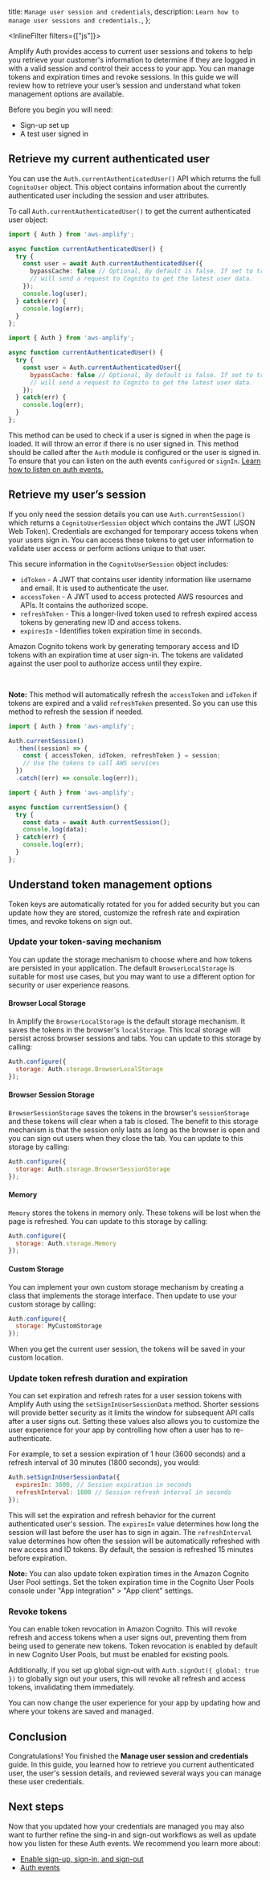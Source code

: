   title: `Manage user session and credentials`,
  description: `Learn how to manage user sessions and credentials.`,
};

<InlineFilter filters={["js"]}>

[comment]: # (source content from lib/auth/manageusers/q/platform/js/#retrieve-current-session ; src/fragments/lib/auth/js/manageusers.mdx)

Amplify Auth provides access to current user sessions and tokens to help you retrieve your customer's information to determine if they are logged in with a valid session and control their access to your app. You can manage tokens and expiration times and revoke sessions. In this guide we will review how to retrieve your user’s session and understand what token management options are available.

Before you begin you will need:
- Sign-up set up
- A test user signed in

## Retrieve my current authenticated user

You can use the `Auth.currentAuthenticatedUser()` API which returns the full `CognitoUser` object. This object contains information about the currently authenticated user including the session and user attributes.

To call `Auth.currentAuthenticatedUser()` to get the current authenticated user object:

<BlockSwitcher>
<Block name="TypeScript">

```ts
import { Auth } from 'aws-amplify';

async function currentAuthenticatedUser() {
  try {
    const user = await Auth.currentAuthenticatedUser({
      bypassCache: false // Optional, By default is false. If set to true, this call 
      // will send a request to Cognito to get the latest user data.
    });
    console.log(user);
  } catch(err) {
    console.log(err);
  }
};
```
</Block>
<Block name="JavaScript">

```javascript
import { Auth } from 'aws-amplify';

async function currentAuthenticatedUser() {
  try {
    const user = Auth.currentAuthenticatedUser({
      bypassCache: false // Optional, By default is false. If set to true, this call
      // will send a request to Cognito to get the latest user data.
    });
  } catch(err) {
    console.log(err);
  }
};
```
</Block>
</BlockSwitcher>

This method can be used to check if a user is signed in when the page is loaded. It will throw an error if there is no user signed in. This method should be called after the `Auth` module is configured or the user is signed in. To ensure that you can listen on the auth events `configured` or `signIn`. [Learn how to listen on auth events.](/lib/utilities/hub#authentication-events)

## Retrieve my user’s session

If you only need the session details you can use `Auth.currentSession()` which returns a `CognitoUserSession` object which contains the JWT (JSON Web Token). Credentials are exchanged for temporary access tokens when your users sign in. You can access these tokens to get user information to validate user access or perform actions unique to that user. 

<Accordion title='Review what the session object contains and how tokens work' headingLevel='4' eyebrow='Learn more'>

This secure information in the `CognitoUserSession` object includes:
- `idToken` - A JWT that contains user identity information like username and email. It is used to authenticate the user.
- `accessToken` - A JWT used to access protected AWS resources and APIs. It contains the authorized scope.
- `refreshToken` - This a longer-lived token used to refresh expired access tokens by generating new ID and access tokens.
- `expiresIn` - Identifies token expiration time in seconds.

Amazon Cognito tokens work by generating temporary access and ID tokens with an expiration time at user sign-in. The tokens are validated against the user pool to authorize access until they expire.

</Accordion>

<br/>

<Callout>

**Note:** This method will automatically refresh the `accessToken` and `idToken` if tokens are expired and a valid `refreshToken` presented. So you can use this method to refresh the session if needed.

</Callout>

<BlockSwitcher>
<Block name="TypeScript">

```ts
import { Auth } from 'aws-amplify';

Auth.currentSession()
  .then((session) => {
    const { accessToken, idToken, refreshToken } = session;
    // Use the tokens to call AWS services
  })
  .catch((err) => console.log(err));
```

</Block>
<Block name="JavaScript">

```javascript
import { Auth } from 'aws-amplify';

async function currentSession() {
  try {
    const data = await Auth.currentSession();
    console.log(data);
  } catch(err) {
    console.log(err);
  }
};
```

</Block>
</BlockSwitcher>

## Understand token management options

Token keys are automatically rotated for you for added security but you can update how they are stored, customize the refresh rate and expiration times, and revoke tokens on sign out.

### Update your token-saving mechanism

You can update the storage mechanism to choose where and how tokens are persisted in your application. The default `BrowserLocalStorage` is suitable for most use cases, but you may want to use a different option for security or user experience reasons.

#### Browser Local Storage

In Amplify the `BrowserLocalStorage` is the default storage mechanism. It saves the tokens in the browser's `localStorage`. This local storage will persist across browser sessions and tabs. You can update to this storage by calling:

```javascript
Auth.configure({
  storage: Auth.storage.BrowserLocalStorage 
});
```

#### Browser Session Storage

`BrowserSessionStorage` saves the tokens in the browser's `sessionStorage` and these tokens will clear when a tab is closed. The benefit to this storage mechanism is that the session only lasts as long as the browser is open and you can sign out users when they close the tab. You can update to this storage by calling:

```javascript
Auth.configure({
  storage: Auth.storage.BrowserSessionStorage
}); 
```

#### Memory 

`Memory` stores the tokens in memory only. These tokens will be lost when the page is refreshed. You can update to this storage by calling:

```javascript
Auth.configure({
  storage: Auth.storage.Memory  
});
```

#### Custom Storage

You can implement your own custom storage mechanism by creating a class that implements the storage interface. Then update to use your custom storage by calling:

```javascript
Auth.configure({
  storage: MyCustomStorage  
});
```

When you get the current user session, the tokens will be saved in your custom location.

### Update token refresh duration and expiration

You can set expiration and refresh rates for a user session tokens with Amplify Auth using the `setSignInUserSessionData` method. Shorter sessions will provide better security as it limits the window for subsequent API calls after a user signs out. Setting these values also allows you to customize the user experience for your app by controlling how often a user has to re-authenticate. 

For example, to set a session expiration of 1 hour (3600 seconds) and a refresh interval of 30 minutes (1800 seconds), you would:

```javascript
Auth.setSignInUserSessionData({
  expiresIn: 3600, // Session expiration in seconds
  refreshInterval: 1800 // Session refresh interval in seconds 
});
```

This will set the expiration and refresh behavior for the current authenticated user's session. The `expiresIn` value determines how long the session will last before the user has to sign in again. The `refreshInterval` value determines how often the session will be automatically refreshed with new access and ID tokens. By default, the session is refreshed 15 minutes before expiration.

<Callout>

**Note:** You can also update token expiration times in the Amazon Cognito User Pool settings. Set the token expiration time in the Cognito User Pools console under "App integration" > "App client" settings.

</Callout>

### Revoke tokens

You can enable token revocation in Amazon Cognito. This will revoke refresh and access tokens when a user signs out, preventing them from being used to generate new tokens. Token revocation is enabled by default in new Cognito User Pools, but must be enabled for existing pools.

Additionally, if you set up global sign-out with `Auth.signOut({ global: true })` to globally sign out your users, this will revoke all refresh and access tokens, invalidating them immediately.

You can now change the user experience for your app by updating how and where your tokens are saved and managed.

## Conclusion

Congratulations! You finished the **Manage user session and credentials** guide. In this guide, you learned how to retrieve you current authenticated user, the user's session details, and reviewed several ways you can manage these user credentials.

## Next steps

Now that you updated how your credentials are managed you may also want to further refine the sing-in and sign-out workflows as well as update how you listen for these Auth events. We recommend you learn more about:

- [Enable sign-up, sign-in, and sign-out](/lib/auth/emailpassword/q/platform/js/)
- [Auth events](/lib/auth/auth-events/q/platform/js/)

</InlineFilter>
